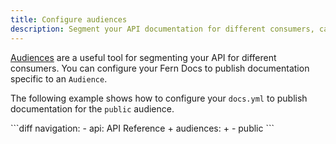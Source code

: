 ```yaml
---
title: Configure audiences
description: Segment your API documentation for different consumers, called 'Audiences'. For example, you can publish a subset of your docs to the 'public' Audience.
---
```


[Audiences](/overview/define-your-api/ferndef/audiences) are a useful tool for segmenting your API for different consumers. You can configure your Fern Docs to publish documentation specific to an `Audience`.

The following example shows how to configure your `docs.yml` to publish documentation for the `public` audience.

<CodeBlock title="docs.yml">
```diff 
navigation:
  - api: API Reference
+   audiences:
+     - public
```
</CodeBlock>